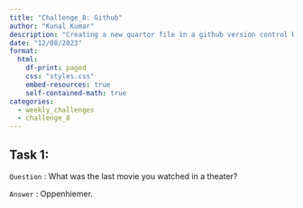 ```yaml
---
title: "Challenge_8: Github"
author: "Kunal Kumar"
description: "Creating a new quartor file in a github version control R project"
date: "12/08/2023"
format:
  html:
    df-print: paged
    css: "styles.css"
    embed-resources: true
    self-contained-math: true
categories:
  - weekly_challenges
  - challenge_8
---
```


## Task 1:

`Question` : What was the last movie you watched in a theater?

`Answer` : Oppenhiemer.
